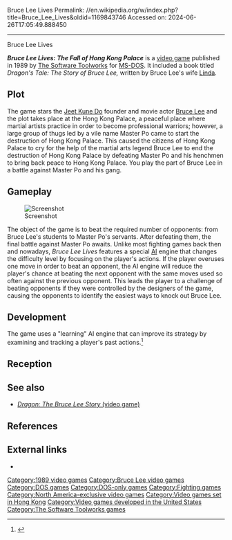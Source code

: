 Bruce Lee Lives
Permalink: //en.wikipedia.org/w/index.php?title=Bruce_Lee_Lives&oldid=1169843746
Accessed on: 2024-06-26T17:05:49.888450



------
Bruce Lee Lives
{{short description|1989 video game}}
{{Use dmy dates|date=July 2019}}
{{more citations needed|date=December 2018}}
{{Infobox video game
|title = Bruce Lee Lives: The Fall of Hong Kong Palace
|image = BruceLeeLives frontcover.png
|caption =
|developer = [[Mindscape (company)|The Software Toolworks]]
|publisher = The Software Toolworks
|designer =
|artist = Betsy Scafati
|released = {{vgrelease|NA|1989}}
|genre = [[Fighting game|Fighting]]
|modes = [[Single-player video game|Single-player]]
|platforms = [[MS-DOS]]
}}

'''''Bruce Lee Lives: The Fall of Hong Kong Palace''''' is a [[video game]] published in 1989 by [[Mindscape (company)|The Software Toolworks]] for [[MS-DOS]]. It included a book titled ''Dragon's Tale: The Story of Bruce Lee,'' written by Bruce Lee's wife [[Linda Lee Cadwell|Linda]].{{Citation needed|date=August 2023}}

==Plot==
The game stars the [[Jeet Kune Do]] founder and movie actor [[Bruce Lee]] and the plot takes place at the Hong Kong Palace, a peaceful place where martial artists practice in order to become professional warriors; however, a large group of thugs led by a vile name Master Po came to start the destruction of Hong Kong Palace. This caused the citizens of Hong Kong Palace to cry for the help of the martial arts legend Bruce Lee to end the destruction of Hong Kong Palace by defeating Master Po and his henchmen to bring back peace to Hong Kong Palace. You play the part of Bruce Lee in a battle against Master Po and his gang.

==Gameplay==
[[File:BruceLeeLives screenshot.png|thumb|left|Screenshot]]

The object of the game is to beat the required number of opponents: from Bruce Lee's students to Master Po's servants. After defeating them, the final battle against Master Po awaits. Unlike most fighting games back then and nowadays, ''Bruce Lee Lives'' features a special [[game artificial intelligence|AI]] engine that changes the difficulty level by focusing on the player's actions. If the player overuses one move in order to beat an opponent, the AI engine will reduce the player's chance at beating the next opponent with the same moves used so often against the previous opponent.  This leads the player to a challenge of beating opponents if they were controlled by the designers of the game, causing the opponents to identify the easiest ways to knock out Bruce Lee.

== Development ==
The game uses a "learning" AI engine that can improve its strategy by examining and tracking a player's past actions.<ref>{{Cite web|url=https://www.mobygames.com/game/dos/bruce-lee-lives|title=Bruce Lee Lives (DOS)|date=1 March 2000|website=Moby Games|access-date=12 December 2018}}</ref>{{Better source needed|date=August 2023}}

== Reception==
{{Empty section|date=August 2023}}

==See also==
*[[Dragon: The Bruce Lee Story (video game)|''Dragon: The Bruce Lee Story'' (video game)]]

==References==
{{reflist}}

==External links==
*{{moby game|id=/game/bruce-lee-lives|name=''Bruce Lee Lives''}}

{{Bruce Lee}}

[[Category:1989 video games]]
[[Category:Bruce Lee video games]]
[[Category:DOS games]]
[[Category:DOS-only games]]
[[Category:Fighting games]]
[[Category:North America-exclusive video games]]
[[Category:Video games set in Hong Kong]]
[[Category:Video games developed in the United States]]
[[Category:The Software Toolworks games]]


{{action-videogame-stub}}